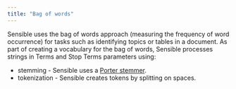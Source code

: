 ```yaml
---
title: "Bag of words"
---
```


Sensible uses the bag of words approach (measuring the frequency of word occurrence) for tasks such as identifying topics or tables in a document. As part of creating a vocabulary for the bag of words, Sensible processes strings in Terms and Stop Terms parameters using:

* stemming - Sensible uses a [Porter stemmer](https://tartarus.org/martin/PorterStemmer/index.html).
* tokenization - Sensible creates tokens by splitting on spaces.